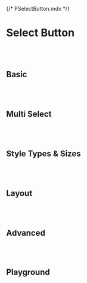 {/* PSelectButton.mdx */}



<Meta of={PSelectButtonStories} />


# Select Button
<br/>
<br/>

## Basic
<Canvas of={PSelectButtonStories.Basic} />

<br/>
<br/>

## Multi Select
<Canvas of={PSelectButtonStories.MultiSelect} />

<br/>
<br/>

## Style Types & Sizes
<Canvas of={PSelectButtonStories.StyleTypesAndSizes} />

<br/>
<br/>

## Layout
<Canvas of={PSelectButtonStories.Layout} />

<br/>
<br/>

## Advanced
<Canvas of={PSelectButtonStories.Advanced} />

<br/>
<br/>

## Playground
<Canvas of={PSelectButtonStories.Playground} />
<Controls of={PSelectButtonStories.Playground} />

<br/>
<br/>
